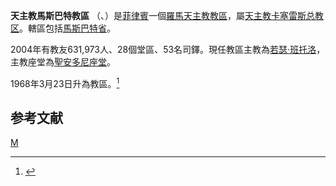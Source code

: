 {{Infobox Roman Catholic diocese
|Roman Catholic Diocese of = 天主教馬斯巴特教區
|Latin name of diocese = Dioecesis Rombloniensis
|image = Diocese of Masbate coat of arms.svg
|caption = 
|location = [[菲律賓|菲律賓]]
|territory = 馬斯巴特省
|population = 631,973
|rite = 拉丁禮
|patron = [[帕多瓦的聖安多尼|帕多瓦的聖安多尼]]
|province = 卡塞雷斯
|established = 1968年
|cathedral = [[聖安多尼主教座堂_(馬斯巴特)|聖安多尼座堂]]
|副主教座堂 =
|leadership = 主教
|website = 
|教宗 = 
|metropolitan =
|ordinary = 懸空
|coadjutor bishop =
|emeritus = 
}}
'''天主教馬斯巴特教區''' （{{lang-la|Dioecesis Masbatensis}}、{{lang-tl|Diyosesis san Masbate}}）是[[菲律賓|菲律賓]]一個[[羅馬天主教|羅馬天主教]][[教區|教區]]，屬[[天主教卡塞雷斯总教区|天主教卡塞雷斯总教区]]。轄區包括[[馬斯巴特省|馬斯巴特省]]。

2004年有教友631,973人、28個堂區、53名司鐸。現任教區主教為[[若瑟‧班托洛|若瑟‧班托洛]]，主教座堂為[[聖安多尼主教座堂_(馬斯巴特)|聖安多尼座堂]]。

1968年3月23日升為教區。<ref name="d">{{Cite web |url=http://www.vatican.va/holy_father/paul_vi/apost_constitutions/documents/hf_p-vi_apc_19680323_masbatensis_lt.html |title=建立教區的宗座憲令 |access-date=2012-03-06 |archive-date=2014-02-03 |archive-url=https://web.archive.org/web/20140203131650/http://www.vatican.va/holy_father/paul_vi/apost_constitutions/documents/hf_p-vi_apc_19680323_masbatensis_lt.html |dead-url=no }}</ref>
==参考文献==
<div class="references-small">
<references></references>
</div>

{{菲律賓天主教教區}}
[[Category:菲律賓天主教教區|M]]